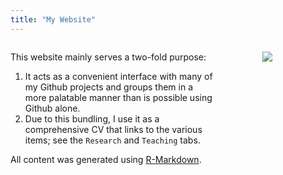 ```yaml
---
title: "My Website"
---
```


:::: {style="display: flex;"}

::: {.column width="65%"}

This website mainly serves a two-fold purpose:

1. It acts as a convenient interface with many of my Github projects and groups them in a more palatable manner than is possible using Github alone.
2. Due to this bundling, I use it as a comprehensive CV that links to the various items; see the `Research` and `Teaching` tabs.

All content was generated using [R-Markdown](https://rmarkdown.rstudio.com).

:::

::: {.column width="15%"}
\ 
<!-- an empty Div (with a white space), serving as
a column separator -->
:::

::: {.column width="20%"}
![](media/me.jpeg)
:::

::::
